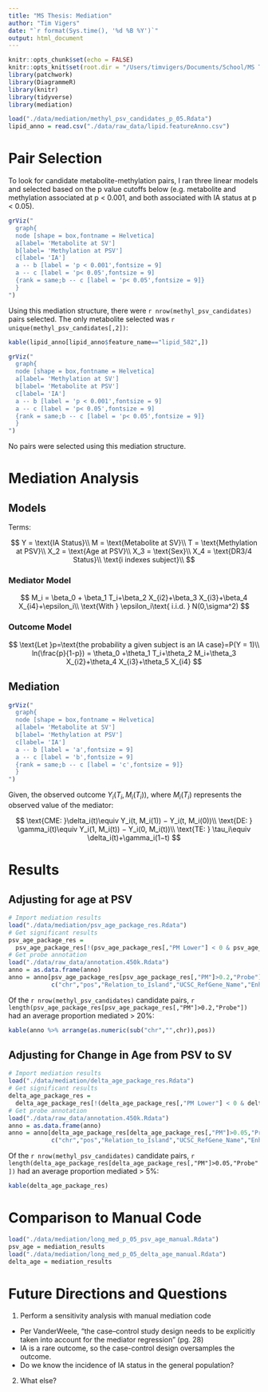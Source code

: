 ```yaml
---
title: "MS Thesis: Mediation"
author: "Tim Vigers"
date: "`r format(Sys.time(), '%d %B %Y')`"
output: html_document
---
```


```r
knitr::opts_chunk$set(echo = FALSE)
knitr::opts_knit$set(root.dir = "/Users/timvigers/Documents/School/MS Thesis")
library(patchwork)
library(DiagrammeR)
library(knitr)
library(tidyverse)
library(mediation)
```


```r
load("./data/mediation/methyl_psv_candidates_p_05.Rdata")
lipid_anno = read.csv("./data/raw_data/lipid.featureAnno.csv")
```

# Pair Selection

To look for candidate metabolite-methylation pairs, I ran three linear models and selected based on the p value cutoffs below (e.g. metabolite and methylation associated at p < 0.001, and both associated with IA status at p < 0.05).

```r
grViz("
  graph{
  node [shape = box,fontname = Helvetica]
  a[label= 'Metabolite at SV']
  b[label= 'Methylation at PSV']
  c[label= 'IA']
  a -- b [label = 'p < 0.001',fontsize = 9]
  a -- c [label = 'p< 0.05',fontsize = 9]
  {rank = same;b -- c [label = 'p< 0.05',fontsize = 9]}
  }
")
```

Using this mediation structure, there were `r nrow(methyl_psv_candidates)` pairs selected. The only metabolite selected was `r unique(methyl_psv_candidates[,2])`:

```r
kable(lipid_anno[lipid_anno$feature_name=="lipid_582",])
```

```r
grViz("
  graph{
  node [shape = box,fontname = Helvetica]
  a[label= 'Methylation at SV']
  b[label= 'Metabolite at PSV']
  c[label= 'IA']
  a -- b [label = 'p < 0.001',fontsize = 9]
  a -- c [label = 'p< 0.05',fontsize = 9]
  {rank = same;b -- c [label = 'p< 0.05',fontsize = 9]}
  }
")
```

No pairs were selected using this mediation structure.

# Mediation Analysis

## Models

Terms:

$$
Y = \text{IA Status}\\
M = \text{Metabolite at SV}\\
T = \text{Methylation at PSV}\\
X_2 = \text{Age at PSV}\\
X_3 = \text{Sex}\\
X_4 = \text{DR3/4 Status}\\
\text{i indexes subject}\\
$$

### Mediator Model

$$
M_i = \beta_0 + \beta_1 T_i+\beta_2 X_{i2}+\beta_3 X_{i3}+\beta_4 X_{i4}+\epsilon_i\\
\text{With } \epsilon_i\text{ i.i.d. } N(0,\sigma^2)
$$

### Outcome Model

$$
\text{Let }p=\text{the probability a given subject is an IA case}=P(Y = 1)\\
ln(\frac{p}{1-p}) = \theta_0 +\theta_1 T_i+\theta_2 M_i+\theta_3 X_{i2}+\theta_4 X_{i3}+\theta_5 X_{i4}
$$

## Mediation

```r
grViz("
  graph{
  node [shape = box,fontname = Helvetica]
  a[label= 'Metabolite at SV']
  b[label= 'Methylation at PSV']
  c[label= 'IA']
  a -- b [label = 'a',fontsize = 9]
  a -- c [label = 'b',fontsize = 9]
  {rank = same;b -- c [label = 'c',fontsize = 9]}
  }
")
```

Given, the observed outcome $Y_i(T_i, M_i(T_i))$, where $M_i(T_i)$ represents the observed value of the mediator:

$$
\text{CME: }\delta_i(t)\equiv Y_i(t, M_i(1)) − Y_i(t, M_i(0))\\
\text{DE: } \gamma_i(t)\equiv Y_i(1, M_i(t)) − Y_i(0, M_i(t))\\
\text{TE: } \tau_i\equiv \delta_i(t)+\gamma_i(1−t)
$$

# Results

## Adjusting for age at PSV

```r
# Import mediation results
load("./data/mediation/psv_age_package_res.Rdata")
# Get significant results
psv_age_package_res = 
  psv_age_package_res[!(psv_age_package_res[,"PM Lower"] < 0 & psv_age_package_res[,"PM Upper"] > 0),]
# Get probe annotation
load("./data/raw_data/annotation.450k.Rdata")
anno = as.data.frame(anno)
anno = anno[psv_age_package_res[psv_age_package_res[,"PM"]>0.2,"Probe"],
            c("chr","pos","Relation_to_Island","UCSC_RefGene_Name","Enhancer","Regulatory_Feature_Group")]
```

Of the `r nrow(methyl_psv_candidates)` candidate pairs, `r length(psv_age_package_res[psv_age_package_res[,"PM"]>0.2,"Probe"])` had an average proportion mediated > 20%:

```r
kable(anno %>% arrange(as.numeric(sub("chr","",chr)),pos))
```

## Adjusting for Change in Age from PSV to SV

```r
# Import mediation results
load("./data/mediation/delta_age_package_res.Rdata")
# Get significant results
delta_age_package_res = 
  delta_age_package_res[!(delta_age_package_res[,"PM Lower"] < 0 & delta_age_package_res[,"PM Upper"] > 0),]
# Get probe annotation
load("./data/raw_data/annotation.450k.Rdata")
anno = as.data.frame(anno)
anno = anno[delta_age_package_res[delta_age_package_res[,"PM"]>0.05,"Probe"],
            c("chr","pos","Relation_to_Island","UCSC_RefGene_Name","Enhancer","Regulatory_Feature_Group")]
```

Of the `r nrow(methyl_psv_candidates)` candidate pairs, `r length(delta_age_package_res[delta_age_package_res[,"PM"]>0.05,"Probe"])` had an average proportion mediated > 5%:

```r
kable(delta_age_package_res)
```

# Comparison to Manual Code

```r
load("./data/mediation/long_med_p_05_psv_age_manual.Rdata")
psv_age = mediation_results
load("./data/mediation/long_med_p_05_delta_age_manual.Rdata")
delta_age = mediation_results
```

# Future Directions and Questions

1. Perform a sensitivity analysis with manual mediation code 
- Per VanderWeele, "the case–control study design needs to be explicitly taken into account for the mediator regression" (pg. 28)
- IA is a rare outcome, so the case-control design oversamples the outcome.
- Do we know the incidence of IA status in the general population?
2. What else?
